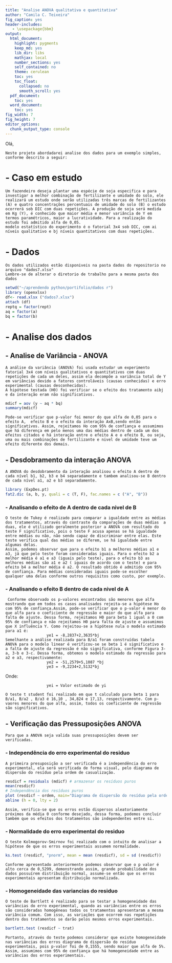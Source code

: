 ---
title: "Analise ANOVA qualitativa e quantitativa"
author: "Camila C. Teixeira"
fig_caption: yes
header-includes:
   - \usepackage{bbm}
output:
  html_document:
    highlight: pygments
    keep_md: yes
    lib_dir: libs
    mathjax: local
    number_sections: yes
    self_contained: no
    theme: cerulean
    toc: yes
    toc_float:
      collapsed: no
      smooth_scroll: yes
  pdf_document:
    toc: yes
  word_document:
    toc: yes
fig_width: 7
fig_height: 7
editor_options:
  chunk_output_type: console
---

Olá,
    
    Neste projeto abordadarei analise dos dados para um exemplo simples, conforme descrito a seguir:

# - Caso em estudo

    Um fazendeiro deseja plantar uma espécie de soja especifica e para investigar a melhor combinação de fertilizante e umidade do solo, ele realizará um estudo onde serão utilizadas três marcas de fertilizantes (A) e quatro concentrações percentuais de umidade do solo (B) o estudo ocorrerá sob DIC com duas repetições. A produção de soja será medida em Kg (Y), é conhecido que maior média e menor variância de Y em termos paramétricos, maior a lucratividade. Para a realização do estudo foi admitido alfa de 0,05.
    modelo estatístico do experimento é o fatorial 3x4 sob DIC, com ai níveis qualitativo e bj níveis quantitativos com duas repetições.
    
# - Dados

    Os dados utilizados estão disponiveis na pasta dados do repositorio no arquivo "dados7.xlsx"
    Lembre-se de alterar o diretorio de trabalho para a mesma pasta dos dados

```{r}

setwd("~/aprendendo python/portifolio/dados r")
library (openxlsx)
df<- read.xlsx ("dados7.xlsx")
attach (df)
reptq = factor(rept)
aq = factor(a)
bq = factor(b) 

```

# - Analise dos dados

## - Analise de Variância  - ANOVA

    A análise da variância (ANOVA) foi usada estudar um experimento fatorial 3x4 com níveis qualitativos e quantitativos com duas repetições de cada um deles, assim ela decompõe a variância total de Y em variâncias devido a fatores controláveis (causas conhecidas) e erro experimental (causas desconhecidas).  
    A hipótese testada (H0) foi verificar se o efeito dos tratamento aibj e da interação eram não significativos.

```{r}
mdicf = aov (y ~ aq * bq) 
summary(mdicf)
```

    Pode-se verificar que p-valor foi menor do que alfa de 0,05 para o efeito A,  efeito B e o efeito da interação AxB,sendo então significativos. Assim, rejeitamos Ho com 95% de confiança e assumimos que há diferença em pelo menos uma das médias dentro de cada um dos efeitos citados e há interação entre o efeito A e o efeito B, ou seja, uma ou mais combinações de fertilizante e nivel de umidade teve um efeito diferente dos demais.
    
## - Desdobramento da interação ANOVA

    A ANOVA do desdobramento da interação analisou o efeito A dentro de cada nível b1, b2, b3 e b4 separadamente e tambem analisou-se B dentro de cada nível a1, a2 e b3 separadamente.
    
```{r}
library (ExpDes.pt) 
fat2.dic (a, b, y, quali = c (T, F), fac.names = c ("A", "B"))
```
    
### - Analisando o efeito de A dentro de cada nivel de B

    O teste de Tukey é realizado para comparar a igualdade entre as médias dos tratamentos, através do contraste da comparações de duas médias  a duas, ele é utilizado geralmente posterior a ANOVA com resultado do teste F significativo, pois o teste F acusa apenas se há igualdade entre médias ou não, não sendo capaz de discriminar entre elas. Este teste verifica qual das médias se diferem, se há igualdade entre algumas delas. 
    Assim, podemos observar que para o efeito b1 a melhores médias a1 e a3, já que pelo teste foram consideradas iguais. Para o efeito b2 a melhor média é a1 e a3 (iguais pelo teste), para o efeito b3 as melhores médias são a1 e a2 ( iguais de acordo com o teste) e para efeito b4 a melhor média é a2. O resultado obtido é admitido com 95% de confiança. Para médias consideradas iguais pode-se escolher qualquer uma delas conforme outros requisitos como custo, por exemplo.
    
### - Analisando o efeito B dentro de cada nivel de A

     Conforme observado os p-valores encontrados são menores que alfa mostrando que em todos os casos analisados rejeita-se a hipótese Ho com 95% de confiança.Assim, pode-se verificar que o p-valor é menor do que alfa para o coeficiente de regressão e maior do que alfa para falta de ajuste. Dessa forma, rejeitamos H0 para beta 1 igual a 0 com 95% de confiança e não rejeitamos H0 para falta de ajuste e assumimos que X influência Y. Como rejeitou-se a hipótese nula o modelo estimado para a1 é:
                      ye1 = -8,2837+2,3635*bj
    Semelhante a análise realizada para B/a1 foram construídas tabela ANOVA para o modelo linear é verificou-se se beta 1 é significativo e a falta de ajuste da regressão é não significativa, conforme Figura 3-a, 3-b e 3-c. Dessa forma, obtemos o modelo estimado da regressão para a2 e a3, respectivamente:
                      ye2 = -51,2579+5,1087 *bj
                      ye3 = -9,2234+2,5132*bj
Onde:

                      yei = Valor estimado de yi

	O teste t student foi realizado em que t calculado para beta 1 para B/a1, B/a2 , B/a3 é 16,10 , 34,824 e 17,13, respectivamente. Com p-vaores menores do que alfa, assim, todos os coeficiente de regressão são significativos.


## - Verificação das Pressuposições ANOVA

    Para que a ANOVA seja valida suas pressuposições devem ser verificadas.

### - Independência do erro experimental do residuo

    A primeira presuposição a ser verificada é a independência do erro experimental, ela será verificada de forma visual, pelo diagrama de dispersão do resíduo pela ordem de casualização.

```{r}
resdicf = residuals (mdicf) # armazenar os resíduos puros 
mean(resdicf)
# Independência dos resíduos puros 
plot (resdicf ~ ordem, main="Diagrama de dispersão do resíduo pela ordem de casualização", ylab ="Resíduo", xlab="Ordem de casualização") 
abline (h = 0, lty = 2) 
```

    Assim, verifica-se que os erros estão dispersos aleatoriamente próximos da média 0 conforme desejado, dessa forma, podemos concluir também que os efeitos dos tratamentos são independentes entre si.

### - Normalidade do erro experimental do residuo

    O teste Kolmogorov-Smirnov foi realizado com o intuito de analisar a hipótese de que os erros experimentais assumem normalidade.
    
```{r}
ks.test (resdicf, "pnorm", mean = mean (resdicf), sd = sd (resdicf))
```
    
    Conforme apresentado anteriormente podemos observar que o p valor é alto cerca de 0,5299, demonstrando assim, grande probabilidade dos dados possuírem distribuição normal, assume-se então que os erros experimentais apresentam distribuição normalizada.
  	
### - Homogeneidade das variancias do residuo 

    O teste de Bartlett é realizado para se testar a homogeneidade das variâncias do erro experimental, quando as variâncias entre os erros são consideradas homogêneas todos os tratamentos apresentaram a mesma variância comum. Com isso, as variações que ocorrem nas repetições dentro dos tratamentos se darão pelos mesmos erros experimentais.
    
```{r}
bartlett.test (resdicf ~ trat) 
```

    Portanto, através do teste podemos considerar que existe homogeneidade nas variâncias dos erros diagrama de dispersão do resíduo experimentais, pois p-valor foi de 0,1555, sendo maior que alfa de 5%. Assim, assumimos com 95% de confiança que há homogeneidade entre as variâncias dos erros experimentais.
    